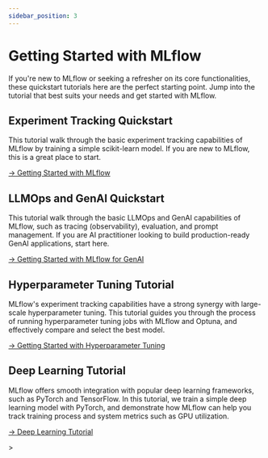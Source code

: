 ```yaml
---
sidebar_position: 3
---
```



# Getting Started with MLflow

If you're new to MLflow or seeking a refresher on its core functionalities, these
quickstart tutorials here are the perfect starting point. Jump into the tutorial that best suits your needs and get started with MLflow.


## Experiment Tracking Quickstart

This tutorial walk through the basic experiment tracking capabilities of MLflow by training a simple scikit-learn model. If you are new to MLflow, this is a great place to start.

[→ Getting Started with MLflow](/classic-ml/getting-started/quickstart)

<Link href="/ml/getting-started/quickstart">
<ImageBox src="/images/tutorials/introductory/quickstart-tracking/quickstart-ui-home.png" alt="MLflow UI Home page" width="80%"/>
</Link>


## LLMOps and GenAI Quickstart

This tutorial walk through the basic LLMOps and GenAI capabilities of MLflow, such as tracing (observability), evaluation, and prompt management. If you are AI practitioner looking to build production-ready GenAI applications, start here.

[→ Getting Started with MLflow for GenAI](/genai/getting-started)

<Link href="/genai/getting-started">
<ImageBox src="/images/llms/tracing/tracing-top.gif" alt="MLflow GenAI Quickstart" width="80%" />
</Link>

## Hyperparameter Tuning Tutorial

MLflow's experiment tracking capabilities have a strong synergy with large-scale hyperparameter tuning. This tutorial guides you through the process of running hyperparameter tuning jobs with MLflow and Optuna, and effectively compare and select the best model.

[→ Getting Started with Hyperparameter Tuning](/classic-ml/getting-started/hyperparameter-tuning)

<Link href="/classic-ml/getting-started/hyperparameter-tuning">
  <ImageBox src="/images/tutorials/introductory/hyperparameter-tuning/ui-compare-metrics.png" alt="MLflow UI Comparison page" width="80%" />
</Link>


## Deep Learning Tutorial

MLflow offers smooth integration with popular deep learning frameworks, such as PyTorch and TensorFlow. In this tutorial, we train a simple deep learning model with PyTorch, and demonstrate how MLflow can help you track training process and system metrics such as GPU utilization.

[→ Deep Learning Tutorial](/classic-ml/getting-started/deep-learning)


<Link href="/classic-ml/getting-started/deep-learning">
  <ImageBox src="/images/tutorials/introductory/deep-learning/ui-model-metrics.png" alt="MLflow UI Model metrics page" width="80%" />
</Link>
>



